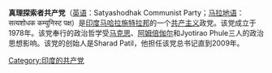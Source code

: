 '''真理探索者共产党'''（[[英语|英语]]：Satyashodhak Communist Party；[[马拉地语|马拉地语]]：सत्यशोधक कम्युनिस्ट पक्ष）是[[印度|印度]][[马哈拉施特拉邦|马哈拉施特拉邦]]的一个[[共产主义|共产主义]]政党。该党成立于1978年。该党奉行的政治哲学受[[马克思|马克思]]、[[阿姆倍伽尔|阿姆倍伽尔]]和Jyotirao Phule三人的政治思想影响。该党的创始人是Sharad Patil，他担任该党总书记直到2009年。

[[Category:印度的共产党|Category:印度的共产党]]